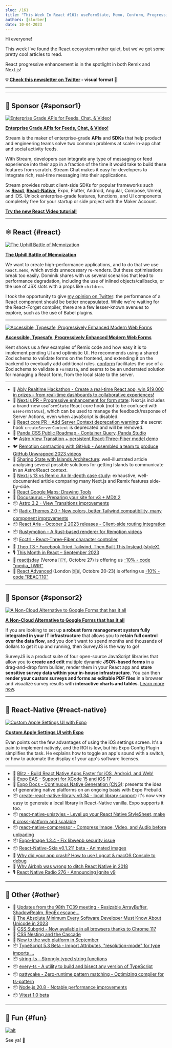 ```yaml
---
slug: /161
title: "This Week In React #161: useFormState, Memo, Conform, Progressive Enhancement, Astro, Radix, React-Aria, Rustymotion, Ecctrl, Expo Apple Settings, Unistyles, TypeScript, TC39..."
authors: [slorber]
date: 10-04-2023
---
```


Hi everyone!

This week I've found the React ecosystem rather quiet, but we've got some pretty cool articles to read.

React progressive enhancement is in the spotlight in both Remix and Next.js!

<!-- truncate -->

**💡 [Check this newsletter on Twitter](https://slo.im/thread) - visual format 🎨**

---


<Support />

---

## 💸 Sponsor {#sponsor1}

[![Enterprise Grade APIs for Feeds, Chat, & Video!](/emails/issues/153/stream.jpg)](https://getstream.io/video/voice-calling/?utm_source=thisweekinreact&utm_medium=sponsorship&utm_content=&utm_campaign=thisweekinreact_July2023_video_klmh22)

[**Enterprise Grade APIs for Feeds, Chat, & Video!**](https://getstream.io/video/docs/react/?utm_source=thisweekinreact&utm_medium=sponsorship&utm_content=&utm_campaign=thisweekinreact_July2023_video_klmh22)

Stream is the maker of enterprise-grade **APIs** and **SDKs** that help product and engineering teams solve two common problems at scale: in-app chat and social activity feeds.

With Stream, developers can integrate any type of messaging or feed experience into their app in a fraction of the time it would take to build these features from scratch. Stream Chat makes it easy for developers to integrate rich, real-time messaging into their applications.

Stream provides robust client-side SDKs for popular frameworks such as [**React**](https://getstream.io/chat/sdk/react/?utm_source=thisweekinreact&utm_medium=sponsorship&utm_content=&utm_campaign=thisweekinreact_July2023_video_klmh22), [**React-Native**](https://getstream.io/chat/sdk/react-native/?utm_source=thisweekinreact&utm_medium=sponsorship&utm_content=&utm_campaign=thisweekinreact_July2023_video_klmh22), Expo, Flutter, Android, Angular, Compose, Unreal, and iOS.
Unlock enterprise-grade features, functions, and UI components completely free for your startup or side project with the Maker Account.

[**Try the new React Video tutorial!**](https://getstream.io/video/docs/react/?utm_source=thisweekinreact&utm_medium=sponsorship&utm_content=&utm_campaign=thisweekinreact_July2023_video_klmh22)

---

## ⚛️ React {#react}

[![The Uphill Battle of Memoization](/emails/issues/161/memo.jpg)](https://tkdodo.eu/blog/the-uphill-battle-of-memoization)

[**The Uphill Battle of Memoization**](https://tkdodo.eu/blog/the-uphill-battle-of-memoization)

We want to create high-performance applications, and to do that we use `React.memo`, which avoids unnecessary re-renders. But these optimisations break too easily. Dominik shares with us several scenarios that lead to performance degradation, including the use of inlined objects/callbacks, or the use of JSX slots with a props like `children`.

I took the opportunity to give [my opinion on Twitter](https://twitter.com/sebastienlorber/status/1709258817844752794): the performance of a React component should be better encapsulated. While we're waiting for the React-Forget compiler, there are a few lesser-known avenues to explore, such as the use of Babel plugins.

---

[![Accessible, Typesafe, Progressively Enhanced Modern Web Forms](/emails/issues/161/epicweb.jpg)](https://www.epicweb.dev/accessible-typesafe-progressively-enhanced-modern-web-forms)

[**Accessible, Typesafe, Progressively Enhanced Modern Web Forms**](https://www.epicweb.dev/accessible-typesafe-progressively-enhanced-modern-web-forms)

Kent shows us a few examples of Remix code and how easy it is to implement pending UI and optimistic UI. He recommends using a shared Zod schema to validate forms on the frontend, and extending it on the backend to eventually add additional rules. [conform](https://conform.guide/) facilitates the use of a Zod schema to validate a `FormData`, and seems to be an underrated solution for managing a React form, from the local state to the server.

---

- 💸 [Ably Realtime Hackathon - Create a real-time React app, win $19,000 in prizes - from real-time dashboards to collaborative experiences!](https://ably.devpost.com/?utm_campaign=23-hackathon&utm_source=thisweekinreact&utm_medium=referral)
- 👀 [Next.js PR - Progressive enhancement for form state](https://github.com/vercel/next.js/pull/55584): Next.js includes a brand-new `useFormState` React core hook (not to be confused with `useFormStatus`), which can be used to manage the feedback/response of Server Actions, even when JavaScript is disabled.
- 👀 [React core PR - Add Server Context deprecation warning](https://github.com/facebook/react/pull/27424): the secret hook `createServerContext` is deprecated and will be removed.
- 👀 [Panda CSS Public Roadmap - Container Query, Panda Studio](https://panda-css.canny.io/)
- 🐦 [Astro View Transition + persistent React-Three-Fiber model demo](https://twitter.com/astrodotbuild/status/1707918024471355406)
- 🐦 [Remotion contracting with GitHub - Assembled a team to produce GitHub Unwrapped 2023 videos](https://twitter.com/Remotion/status/1707664519403614323)
- 📜 [Sharing State with Islands Architecture](https://frontendatscale.com/blog/islands-architecture-state/): well-illustrated article analysing several possible solutions for getting Islands to communicate in an Astro/React context.
- 📜 [Next.js 13 vs Remix: An In-depth case study](https://prateeksurana.me/blog/nextjs-13-vs-remix-an-in-depth-case-study/): exhaustive, well-documented article comparing many Next.js and Remix features side-by-side.
- 📜 [React Google Maps: Drawing Tools](https://sudolabs.com/insights/react-google-maps-drawing-tools)
- 📜 [Docusaurus - Preparing your site for v3 + MDX 2](https://docusaurus.io/blog/preparing-your-site-for-docusaurus-v3)
- 📦 [Astro 3.2 - View Transitions improvements](https://astro.build/blog/astro-320/)
- 📦 [Radix Themes 2.0 - New colors, better Tailwind compatibility, many component improvements](https://www.radix-ui.com/themes/docs/overview/releases#200)
- 📦 [React Aria - October 2 2023 releases - Client-side routing integration](https://react-spectrum.adobe.com/releases/2023-10-02.html)
- 📦 [Rustymotion - A Rust-based renderer for Remotion videos](https://github.com/clearlysid/rustymotion)
- 📦 [Ecctrl - React-Three-Fiber character controller](https://github.com/pmndrs/ecctrl)
- 🎥 [Theo T3 - Facebook Tried Tailwind, Then Built This Instead (styleX)](https://www.youtube.com/watch?v=PHV94q7BivI)
- 🎙️ [This Month in React – September 2023](https://podcasters.spotify.com/pod/show/reactiflux/episodes/This-Month-in-React--September-2023-e29vb6o)
- 👥 [reactjsday](https://2023.reactjsday.it/) (Verona 🇮🇹, Octobre 27) is offering us [\-10% - code "media_TWIR"](https://ti.to/grusp/reactjsday-2023/discount/media_TWIR)
- 👥 [React Advanced](https://reactadvanced.com/?utm_source=email&utm_medium=thisweekinreact) (London 🇬🇧, Octobre 20-23) is offering us [\-10% - code "REACT10"](https://ti.to/gitnation/react-advanced-london-2023/discount/REACT10)

<SubscribeFormEmbed placement="middle" />

---

## 💸 Sponsor {#sponsor2}

[![A Non-Cloud Alternative to Google Forms that has it all](/emails/issues/155/surveyjs.jpg)](https://surveyjs.io/?utm_source=thisweekinreact&utm_medium=email)

**[A Non-Cloud Alternative to Google Forms that has it all](https://surveyjs.io/?utm_source=thisweekinreact&utm_medium=email)**

If you are looking to set up **a robust form management system fully integrated in your IT infrastructure** that allows you to **retain full control over the data flow**, and you don’t want to spend months and thousands of dollars to get it up and running, then SurveyJS is the way to go!

SurveyJS is a product suite of four open-source JavaScript libraries that allow you to **create and edit** multiple dynamic **JSON-based forms** in a drag-and-drop form builder, render them in your React app and **store sensitive survey data within your in-house infrastructure**. You can then **render your custom surveys and forms as editable PDF files** in a browser and visualize survey results with **interactive charts and tables**. [Learn more now](https://surveyjs.io/?utm_source=thisweekinreact&utm_medium=email).

---

## 📱 React-Native {#react-native}

[![Custom Apple Settings UI with Expo](/emails/issues/161/exposettings.jpg)](https://evanbacon.dev/blog/apple-settings)

[**Custom Apple Settings UI with Expo**](https://evanbacon.dev/blog/apple-settings)

Evan points out the few advantages of using the iOS settings screen. It's a pain to implement natively, and the ROI is low, but his Expo Config Plugin simplifies the task. He explains how to toggle an app's sound with a switch, or how to automate the display of your app's software licenses.

---

- 💸 [Blitz - Build React Native Apps Faster for iOS, Android, and Web!](https://www.blitz-rn.com/)
- 📜 [Expo EAS - Support for XCode 15 and iOS 17](https://expo.dev/changelog/2023/09-28-new-xcode-ios)
- 📖 [Expo Docs - Continuous Native Generation (CNG)](https://docs.expo.dev/workflow/continuous-native-generation/): presents the idea of generating native platforms on an ongoing basis with Expo Prebuild.
- 📦 [create-react-native-library v0.34 - local library support](https://github.com/callstack/react-native-builder-bob/releases/tag/create-react-native-library%400.34.0): it's now very easy to generate a local library in React-Native vanilla. Expo supports it too.
- 📦 [react-native-unistyles - Level up your React Native StyleSheet, make it cross-platform and scalable](https://github.com/jpudysz/react-native-unistyles)
- 📦 [react-native-compressor - Compress Image, Video, and Audio before uploading](https://github.com/numandev1/react-native-compressor)
- 📦 [Expo-Image 1.3.4 - Fix libwepb security issue](https://expo.dev/changelog/2023/09-29-libwebp)
- 📦 [React-Native-Skia v0.1.211 beta - Animated images](https://shopify.github.io/react-native-skia/docs/animated-images/)
- 🎥 [Why did your app crash? How to use Logcat & macOS Console to debug](https://www.youtube.com/watch?v=LvCci4Bwmpc)
- 🎥 [Why Airbnb was wrong to ditch React Native in 2018](https://www.youtube.com/watch?v=RwUQnfcxH0o)
- 🎙 [React Native Radio 276 - Announcing Ignite v9](https://reactnativeradio.com/episodes/rnr-276-announcing-ignite-v9-expresso)

---

## 🔀 Other {#other}

- 📜 [Updates from the 98th TC39 meeting - Resizable ArrayBuffer, ShadowRealm, RegEx escape...](https://dev.to/hemanth/updates-from-the-98th-tc39-meeting-1lcf)
- 📜 [The Absolute Minimum Every Software Developer Must Know About Unicode in 2023](https://tonsky.me/blog/unicode/)
- 📜 [CSS Subgrid - Now available in all browsers thanks to Chrome 117](https://web.dev/css-subgrid/)
- 📜 [CSS Nesting and the Cascade](https://webkit.org/blog/14571/css-nesting-and-the-cascade/)
- 📜 [New to the web platform in September](https://web.dev/web-platform-09-2023/)
- 📦 [TypeScript 5.3 Beta - Import Attributes, "resolution-mode" for type imports ...](https://devblogs.microsoft.com/typescript/announcing-typescript-5-3-beta/)
- 📦 [string-ts - Strongly typed string functions](https://github.com/gustavoguichard/string-ts)
- 📦 [every-ts - A utility to build and bisect any version of TypeScript](https://github.com/jakebailey/every-ts)
- 📦 [pattycake - Zero-runtime pattern matching - Optimizing compiler for ts-pattern](https://github.com/aidenybai/pattycake)
- 📦 [Node.js 20.8 - Notable performance improvements](https://nodejs.org/en/blog/release/v20.8.0)
- 📦 [Vitest 1.0 beta](https://github.com/vitest-dev/vitest/releases/tag/v1.0.0-beta.0)

---

## 🤭 Fun {#fun}

[![alt](/emails/issues/161/meme.jpg)](https://twitter.com/creatine_cycle/status/1706912311309652159)

See ya! 👋
